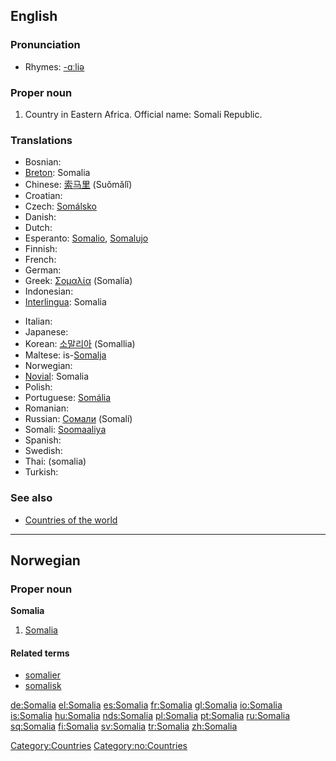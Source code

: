 {{see|Somália}}
==English==
{{wikipedia}}

===Pronunciation===
*Rhymes: [[Rhymes:English:-ɑːliə|-ɑːliə]]

===Proper noun===
{{en-proper noun}}

# Country in Eastern Africa. Official name: Somali Republic.

===Translations===
{{rfc-level|Translations at L3+ (AutoFormat would have corrected level of Translations)}}
{{top}}
*Bosnian: {{t-|bs|Somalija|f}}
*[[Breton]]: Somalia
*Chinese: [[索马里]] (Suǒmǎlǐ)
*Croatian: {{t-|hr|Somalija|f}}
* Czech: [[Somálsko]] {{n}}
* Danish: {{t-|da|Somalia}}
* Dutch: {{t+|nl|Somalië}}
*Esperanto: [[Somalio]], [[Somalujo]]
* Finnish: {{t+|fi|Somalia}}
* French: {{t+|fr|Somalie|f}}
* German: {{t+|de|Somalia}}
*Greek: [[Σομαλία]] (Somalía) {{f}}
* Indonesian: {{t-|id|Somalia|xs=Indonesian}}
*[[Interlingua]]: Somalia
{{mid}}
* Italian: {{t-|it|Somalia|f}}
* Japanese: {{t+|ja|ソマリア|tr=Somaria|sc=Jpan}}
*Korean: [[소말리아]] (Somallia)
*Maltese: is-[[Somalja]]
* Norwegian: {{t-|no|Somalia}}
*[[Novial]]: Somalia
* Polish: {{t+|pl|Somalia|f}}
*Portuguese: [[Somália]]
* Romanian: {{t-|ro|Somalia|f}}
*Russian: [[Сомали]] (Somalí)
*Somali: [[Soomaaliya]]
* Spanish: {{t+|es|Somalia|f}}
* Swedish: {{t+|sv|Somalia}}
*Thai: {{THchar|[[โซมาเลีย]]}} (somalia)
* Turkish: {{t+|tr|Somali}}
{{bottom}}

===See also===
* [[Appendix:Countries of the world|Countries of the world]]

[[Category:Countries]]

----

==Norwegian==

===Proper noun===
'''Somalia'''

# [[#English|Somalia]]

====Related terms====
*[[somalier]]
*[[somalisk]]

[[Category:no:Countries]]

[[de:Somalia]]
[[el:Somalia]]
[[es:Somalia]]
[[fr:Somalia]]
[[gl:Somalia]]
[[io:Somalia]]
[[is:Somalia]]
[[hu:Somalia]]
[[nds:Somalia]]
[[pl:Somalia]]
[[pt:Somalia]]
[[ru:Somalia]]
[[sq:Somalia]]
[[fi:Somalia]]
[[sv:Somalia]]
[[tr:Somalia]]
[[zh:Somalia]]
